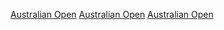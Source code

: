 {{Cat main|2016年澳洲網球公開賽}}
{{year by category
| m = 2
| c = 0
| d = 1
| y = 6
| cat = 澳洲網球公開賽
| sortkey = 澳洲網球公開賽
| parent = 各年份澳洲網球公開賽
| subcat = 2016年澳洲體育
}}
{{Commons category|2016 Australian Open}}

[[Category:2016年網球|Australian Open]]
[[Category:2016年ATP世界巡迴賽|Australian Open]]
[[Category:2016年WTA巡迴賽|Australian Open]]